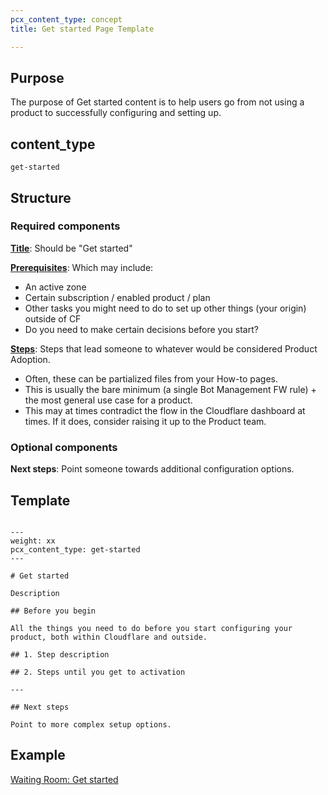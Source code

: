 ```yaml
---
pcx_content_type: concept
title: Get started Page Template

---
```


## Purpose

The purpose of Get started content is to help users go from not using a product to successfully configuring and setting up.

## content\_type

`get-started`

## Structure

### Required components

[**Title**](/style-guide/documentation-content-strategy/component-attributes/titles/): Should be "Get started"

[**Prerequisites**](/style-guide/documentation-content-strategy/component-attributes/prerequisites/): Which may include:

* An active zone
* Certain subscription / enabled product / plan
* Other tasks you might need to do to set up other things (your origin) outside of CF
* Do you need to make certain decisions before you start?

[**Steps**](/style-guide/documentation-content-strategy/component-attributes/steps-tasks-procedures/): Steps that lead someone to whatever would be considered Product Adoption.

* Often, these can be partialized files from your How-to pages.
* This is usually the bare minimum (a single Bot Management FW rule) + the most general use case for a product.
* This may at times contradict the flow in the Cloudflare dashboard at times. If it does, consider raising it up to the Product team.

### Optional components

**Next steps**: Point someone towards additional configuration options.

## Template

```

---
weight: xx
pcx_content_type: get-started
---

# Get started

Description

## Before you begin

All the things you need to do before you start configuring your product, both within Cloudflare and outside.

## 1. Step description

## 2. Steps until you get to activation

---

## Next steps

Point to more complex setup options.
```

## Example

[Waiting Room: Get started](/waiting-room/get-started/)
